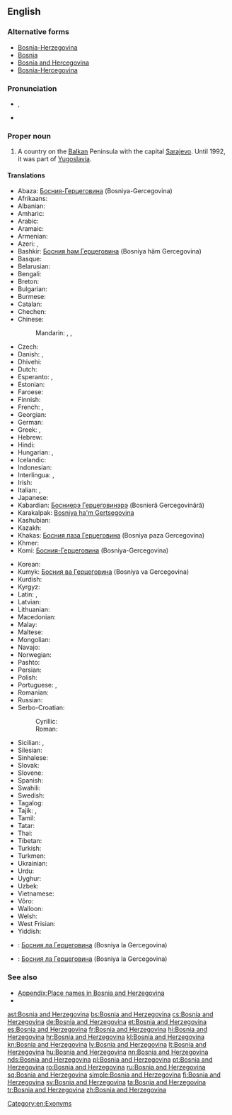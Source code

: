 ==English==
{{wikipedia}}
===Alternative forms===
* [[Bosnia-Herzegovina]]
* [[Bosnia]]
* [[Bosnia and Hercegovina]]
* [[Bosnia-Hercegovina]]

===Pronunciation===
* {{IPA|/ˈbɒzniə ənd/ænd ˌhɜrtsɨɡoʊˈviːnə or hɜrtsɨˈɡoʊvɨnə/}}, {{enPR|bŏz′·nē·ə ənd/and hûrts′·ə·gōv′·ĭn·ə}}
* {{audio|En-us-Bosnia and Herzegovina.ogg|Audio (US)}}

===Proper noun===
{{en-proper noun|head=[[Bosnia]] [[and]] [[Herzegovina]]}}

# A country on the [[Balkan]] Peninsula with the capital [[Sarajevo]].  Until 1992, it was part of [[Yugoslavia]].

====Translations====
{{trans-top|Country on the Balkan peninsula}}
* Abaza: [[Босния-Герцеговина]] (Bosniya-Gercegovina)
* Afrikaans: {{t-|af|Bosnië-Herzegowina}}
* Albanian: {{t+|sq|Bosnja dhe Hercegovina}}
* Amharic: {{t-|am|ቦስኒያና ሄርጸጎቪና|sc=Ethi}}
* Arabic: {{t-|ar|البوسنة والهرسك|f|tr=al-būsna wa-l-harsak}}
* Aramaic: {{tø|arc|ܒܘܣܢܐ ܘܗܪܬܣܓܘܒܝܢܐ|sc=Hebr}}
* Armenian: {{t-|hy|Բոսնիա-Հերցեգովինա|tr=Bosnia-Hercegovina}}
* Azeri: {{t-|az|Bosniya-Herseqovina}}, {{t-|az|Bosniya və Herseqovina}}
* Bashkir: [[Босния һәм Герцеговина]] (Bosniya häm Gercegovina)
* Basque: {{t+|eu|Bosnia-Herzegovina}}
* Belarusian: {{t-|be|Боснія і Гэрцагавіна|f|tr=Bósnija i Hercahavína}}
* Bengali: {{t-|bn|বসনিয়া ও হার্জেগোভিনা|tr=bôsniya o harjegobhina|sc=Beng}}
* Breton: {{t-|br|Bosnia ha Herzegovina}}
* Bulgarian: {{t-|bg|Босна и Херцеговина|tr=Bosna i Hercegovina}}
* Burmese: {{t-|my|ဘော့စနီးယားန္ဟင့္ဟာဇီဂုိဗီးနား|tr=bʰɔ́sánìyà hnĩ́ hazigobìnà|sc=Mymr}}
* Catalan: {{t+|ca|Bòsnia i Hercegovina|f}}
* Chechen: {{tø|ce|Босни-Герцеговина|tr=Bosni-Gercegovina}}
* Chinese:
*: Mandarin: {{qualifier|full name}} {{t-|cmn|波斯尼亞和黑塞哥維那|sc=Hani}},  {{t-|cmn|波斯尼亚和黑塞哥维那|tr=Bōsīníyà hé Hēisāigēwéinà|sc=Hani}}, {{qualifier|abbreviation}} {{t-|cmn|波黑|tr=Bōhēi|sc=Hani}}
* Czech: {{t+|cs|Bosna a Hercegovina|f}}
* Danish: {{t-|da|Bosnien-Hercegovina}}, {{t-|da|Bosnien og Hercegovina}}
* Dhivehi: {{t-|dv|ބޮސްނިއާ|tr=Bosni'ā}}
* Dutch: {{t+|nl|Bosnië en Herzegovina}}
* Esperanto: {{t-|eo|Bosnio-Hercegovino}}, {{t-|eo|Bosnio kaj Hercegovino}}
* Estonian: {{t+|et|Bosnia ja Hertsegoviina}}
* Faroese: {{t-|fo|Bosnia-Hersegovina}}
* Finnish: {{t+|fi|Bosnia ja Hertsegovina}}
* French: {{t+|fr|Bosnie-Herzégovine|f}}, {{qualifier|rare}} {{t+|fr|Bosnie-et-Herzégovine|f}}
* Georgian: {{t-|ka|ბოსნია და ჰერცეგოვინა|tr=Bosnia da Hercegovina|sc=Geor}}
* German: {{t+|de|Bosnien und Herzegowina|n}}
* Greek: {{t+|el|Βοσνία-Ερζεγοβίνη|f|tr=Vosnía-Erzegovíni}}, {{t+|el|Βοσνία και Ερζεγοβίνη|f|tr=Vosnía kai Erzegovíni}}
* Hebrew: {{t-|he|בוסניה הרצגובינה|tr=bosnia hertzegovina}}
* Hindi: {{t-|hi|बोसनिया हर्ज़ेगोविना|tr=bosniyā harzegovinā}}
* Hungarian: {{t+|hu|Bosznia-Hercegovina}}, {{t-|hu|Bosznia és Hercegovina}}
* Icelandic: {{t-|is|Bosnía-Hersegovína}}
* Indonesian: {{t-|id|Bosnia-Herzegovina}}
* Interlingua: {{t-|ia|Bosnia-Herzegovina}}, {{t-|ia|Bosnia e Herzegovina}}
* Irish: {{t-|ga|Bhoisnia-Heirseagaivéin|f|alt=An Bhoisnia-Heirseagaivéin}}
* Italian: {{t-|it|Bosnia-Erzegovina|f}}, {{t-|it|Bosnia ed Erzegovin|f}}
* Japanese: {{t-|ja|ボスニア・ヘルツェゴヴィナ|tr=Bosunia-Herutsegovina}}
* Kabardian: [[Босниерэ Герцеговинэрэ]] (Bosnieră Gercegovinără)
* Karakalpak: [[Bosniya ha'm Gertsegovina]]
* Kashubian: {{t-|csb|Bòsnijô ë Hercegòwina|f}}
* Kazakh: {{t|kk|Босния Герцеговина|tr=Bosniya Gercegovina|sc=Cyrl}}
* Khakas: [[Босния паза Герцеговина]] (Bosniya paza Gercegovina)
* Khmer: {{t-|km|បូស្នៀ និង ហេហ្សេហ្គូវីណា|tr=boosnie nɨng heezeehkuuviinaa|sc=Khmr}}
* Komi: [[Босния-Герцеговина]] (Bosniya-Gercegovina)
{{trans-mid}}
* Korean: {{t+|ko|보스니아 헤르체고비나|tr=Boseunia Hereuchegobina|sc=Hang}}
* Kumyk: [[Босния ва Герцеговина]] (Bosniya va Gercegovina)
* Kurdish: {{t-|ku|Bosna-Hersek}}
* Kyrgyz: {{t-|ky|Босния жана Герцеговина|tr=Bosniya žana Gercegovina|sc=Cyrl}}
* Latin: {{t-|la|Bosnia et Herzegovia}}, {{t-|la|Bosnia et Herzegovina}}
* Latvian: {{t-|lv|Bosnija un Hercegovina|f}}
* Lithuanian: {{t+|lt|Bosnija ir Hercegovina}}
* Macedonian: {{t+|mk|Босна и Херцеговина|tr=Bosna i Hercegovina}}
* Malay: {{t-|ms|Bosnia dan Herzegovina}}
* Maltese: {{t-|mt|Bożnja u Ħerzegovina|f|alt=Il-Bożnja u Ħerzegovina}}
* Mongolian: {{t-|mn|Босни-Герцаговин|tr=Bosni-Gercagovin|sc=Cyrl}}
* Navajo: {{tø|nv|Bosna dóó Hetsog bikéyah}}
* Norwegian: {{t+|no|Bosnia-Hercegovina}}
* Pashto: {{t-|ps|بوسنيا او هېرزېګووينا|tr=Bosniyā aw Herzegowīnā|sc=ps-Arab}}
* Persian: {{t-|fa|بوسنی و هرزگوین|tr=Bosnī o Herzegovīn, Bosnī va Herzegovīn}}
* Polish: {{t+|pl|Bośnia i Hercegowina|f}}
* Portuguese: {{t+|pt|Bósnia e Herzegovina|f}}, {{t-|pt|Bósnia-Herzegóvina|f}}
* Romanian: {{t+|ro|Bosnia și Herțegovina|f}}
* Russian: {{t-|ru|Босния и Герцеговина|f|tr=Bósnija i Gercegovína}}
* Serbo-Croatian:
*: Cyrillic: {{t-|sh|Босна и Херцеговина|f|sc=Cyrl}}
*: Roman: {{t-|sh|Bosna i Hercegovina|f}}
* Sicilian: {{t-|scn|Bosnia-Erzegòvina|f}}, {{t-|scn|Bosnia-Erzegovina|f}}
* Silesian: {{tø|szl|Bośńa a Hercegowina|f}}
* Sinhalese: {{t-|si|බොස්‍නියා සහ හර්‍සෙගොවිනා|tr=bosniyā saha harsegovinā|sc=Sinh}}
* Slovak: {{t-|sk|Bosna a Hercegovina|f}}
* Slovene: {{t-|sl|Bosna in Hercegovina|f}}
* Spanish: {{t-|es|Bosnia y Hercegovina}}
* Swahili: {{t-|sw|Bosnia na Herzegovina}}
* Swedish: {{t+|sv|Bosnien och Hercegovina}}
* Tagalog: {{t+|tl|Bosnia at Herzegovina}}
* Tajik: {{t-|tg|Босния ва Ҳерцеговина|tr=Bosniya va Hercegovina|sc=Cyrl}}, {{t-|tg|Боснияу Ҳерцеговина|tr=Bosniyau Hercegovina|sc=Cyrl}}
* Tamil: {{t-|ta|போஸ்னியா ஹெர்ஸிகோவினா}}
* Tatar: {{t-|tt|Босния һәм Герцеговина|tr=Bosniä häm Hersegovina|sc=Cyrl}}
* Thai: {{t+|th|บอสเนียและเฮอร์เซโกวีนา|tr=bòtnia láe hersaygohweenaa}}
* Tibetan: {{t-|bo|བྷོསུ་ནིཡ་དང་ཧར་ཛེ་གྷོ་ཝི་ན|alt=བྷོསུ་ནིཡ་དང་ཧར་ཛེ་གྷོ་ཝི་ན།|sc=Tibt}}
* Turkish: {{t+|tr|Bosna-Hersek}}
* Turkmen: {{t-|tk|Bosniýa we Gersegowiniýa}}
* Ukrainian: {{t+|uk|Боснія і Герцеговина|f|tr=Bósnija i Hercehovýna}}
* Urdu: {{t-|ur|بوسنیا ہرزگووینا|tr=bosniyā harzigovīnā}}
* Uyghur: {{t-|ug|ﺑﻮﺳﻨﯩﻴﻪ ﯞﻩ ﻫﯧﺮﺗﺴﯧﮕﻮﯞﯨﻨﺎ|tr=Bosniyä wä Hertsegowina}}
* Uzbek: {{t-|uz|Bosniya va Gertsegovina}}
* Vietnamese: {{t-|vi|Bôxnia Hécxêgôvina}}
* Võro: {{tø|vro|Bosnia ja Hertsegoviina}}
* Walloon: {{t-|wa|Bosneye eyet Herzegovine}}
* Welsh: {{t-|cy|Bosna a Hercegovina}}
* West Frisian: {{t-|fy|Bosnje en Herzegovina}}
* Yiddish: {{t-|yi|באָסניע הערצעגאָװינע|tr=Bosnye Hercegovine|sc=Hebr}}
{{trans-bottom}}

{{checktrans-top}}
* {{ttbc|atv}}: [[Босния ла Герцеговина]] (Bosniya la Gercegovina)
{{trans-mid}}
* {{ttbc|alt}}: [[Босния ла Герцеговина]] (Bosniya la Gercegovina)
{{trans-bottom}}

===See also===
* [[Appendix:Place names in Bosnia and Herzegovina]]
* {{list|en|countries of Europe}}

[[Category:en:Exonyms]]

[[ast:Bosnia and Herzegovina]]
[[bs:Bosnia and Herzegovina]]
[[cs:Bosnia and Herzegovina]]
[[de:Bosnia and Herzegovina]]
[[et:Bosnia and Herzegovina]]
[[es:Bosnia and Herzegovina]]
[[fr:Bosnia and Herzegovina]]
[[hi:Bosnia and Herzegovina]]
[[hr:Bosnia and Herzegovina]]
[[kl:Bosnia and Herzegovina]]
[[kn:Bosnia and Herzegovina]]
[[lv:Bosnia and Herzegovina]]
[[lt:Bosnia and Herzegovina]]
[[hu:Bosnia and Herzegovina]]
[[nn:Bosnia and Herzegovina]]
[[nds:Bosnia and Herzegovina]]
[[pl:Bosnia and Herzegovina]]
[[pt:Bosnia and Herzegovina]]
[[ro:Bosnia and Herzegovina]]
[[ru:Bosnia and Herzegovina]]
[[sq:Bosnia and Herzegovina]]
[[simple:Bosnia and Herzegovina]]
[[fi:Bosnia and Herzegovina]]
[[sv:Bosnia and Herzegovina]]
[[ta:Bosnia and Herzegovina]]
[[tr:Bosnia and Herzegovina]]
[[zh:Bosnia and Herzegovina]]